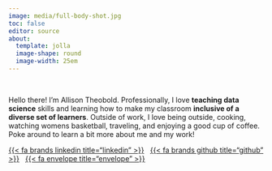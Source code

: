 ```yaml
---
image: media/full-body-shot.jpg
toc: false
editor: source
about: 
  template: jolla
  image-shape: round
  image-width: 25em
---
```



</br>

<!-- ##### A little about me -->

<!-- > Wife to a wonderful nurse {{< fa stethoscope >}} mom to two fluffy cats {{< fa cat >}} I live on the Central Coast of California {{< fa sun >}} I love to teach {{< fa school >}} expecially computing courses {{< fa code >}} I do qualitative research {{< fa pencil >}} on students' sense of belonging and identity {{< fa image-portrait >}} i love cooking {{< fa cook >}} biking {{< fa bicycle >}} wine {{< fa wine-bottle >}} coffee {{< fa mug-hot >}} traveling {{< fa plane-departure >}} and striving for balance {{< fa scale-balanced >}} I love reading and am always trying to learn something new {{< fa book-open-reader >}}
-->

::: {#bio}
::: {.cursive}
Hello there! I'm Allison Theobold. Professionally, I love **teaching data science** skills and learning how to make my classroom **inclusive of a diverse set of learners**. Outside of work, I love being outside, cooking, watching womens basketball, traveling, and enjoying a good cup of coffee. Poke around to learn a bit more about me and my work!
:::
:::

::: {#landing-icons}
[{{< fa brands linkedin title="linkedin" >}}](https://www.linkedin.com/in/allison-theobold-1ba0191a8/){target="_blank"} &nbsp; [{{< fa brands github title="github" >}}](https://github.com/atheobold){target="_blank"} &nbsp; [{{< fa envelope title="envelope" >}}](mailto:atheobol@calpoly.edu)
:::
